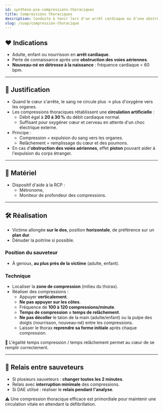 ---
id: synthese-pse-compressions-thoraciques
title: Compressions thoraciques
description: Conduite à tenir lors d'un arrêt cardiaque ou d'une obstruction des voies aériennes
slug: /suap/compression-thoracique
---


## ❤️ Indications

- Adulte, enfant ou nourrisson en **arrêt cardiaque**.
- Perte de connaissance après une **obstruction des voies aériennes**.
- **Nouveau-né en détresse à la naissance** : fréquence cardiaque < 60 bpm.

---

## 🎯 Justification

- Quand le cœur s'arrête, le sang ne circule plus → plus d'oxygène vers les organes.
- Les compressions thoraciques rétablissent une **circulation artificielle** :
  - Débit égal à **20 à 30 %** du débit cardiaque normal.
  - Suffisant pour oxygéner cœur et cerveau en attente d'un choc électrique externe.
- Principe :
  - Compression = expulsion du sang vers les organes.
  - Relâchement = remplissage du cœur et des poumons.
- En cas d'**obstruction des voies aériennes**, effet **piston** pouvant aider à l'expulsion du corps étranger.

---

## 🧰 Matériel

- Dispositif d'aide à la RCP :
  - Métronome,
  - Moniteur de profondeur des compressions.

---

## 🛠️ Réalisation

- Victime allongée **sur le dos**, position **horizontale**, de préférence sur un **plan dur**.
- Dénuder la poitrine si possible.

### Position du sauveteur

- À genoux, **au plus près de la victime** (adulte, enfant).

### Technique

- Localiser la **zone de compression** (milieu du thorax).
- Réaliser des compressions :
  - Appuyer **verticalement**.
  - **Ne pas appuyer sur les côtes**.
  - Fréquence de **100 à 120 compressions/minute**.
  - **Temps de compression = temps de relâchement**.
  - **Ne pas décoller** le talon de la main (adulte/enfant) ou la pulpe des doigts (nourrisson, nouveau-né) entre les compressions.
  - Laisser le thorax **reprendre sa forme initiale** après chaque compression.

<Admonition type="info">
🧠 L'égalité temps compression / temps relâchement permet au cœur de se remplir correctement.
</Admonition>

---

## 🔁 Relais entre sauveteurs

- Si plusieurs sauveteurs : **changer toutes les 2 minutes**.
- Relais avec **interruption minimale** des compressions.
- Si DAE utilisé : réaliser le **relais pendant l'analyse**.

<Admonition type="warning">
⚠️ Une compression thoracique efficace est primordiale pour maintenir une circulation vitale en attendant la défibrillation.
</Admonition>
